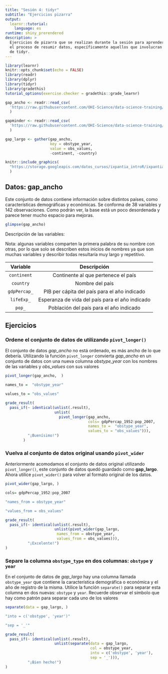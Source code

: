 ```yaml
---
title: "Sesión 4: tidyr"
subtitle: "Ejercicios pizarra"
output: 
  learnr::tutorial:
    language: es
runtime: shiny_prerendered
description: >
  Ejercicios de pizarra que se realizan durante la sesión para aprender sobre
  el proceso de resumir datos, específicamente aquellos que involucran el uso
  de tidyr.
---
```


<style type="text/css">
@import url("https://storage.googleapis.com/datos_cursos/ixpantia_introR/intro_r.css");
</style>

<style>
@import url('https://fonts.googleapis.com/css2?family=Roboto+Mono&family=Roboto+Slab&family=Source+Sans+Pro:wght@300;400&display=swap');

@import url('https://fonts.googleapis.com/css2?family=Lato&display=swap');
</style> 

```r
library(learnr)
knitr::opts_chunk$set(echo = FALSE)
library(readr)
library(dplyr)
library(tidyr)
library(gradethis)
tutorial_options(exercise.checker = gradethis::grade_learnr)

gap_ancho <- readr::read_csv(
  'https://raw.githubusercontent.com/OHI-Science/data-science-training/master/data/gapminder_wide.csv'
  )

gapminder <- readr::read_csv(
  'https://raw.githubusercontent.com/OHI-Science/data-science-training/master/data/gapminder.csv'
  )

gap_largo <- gather(gap_ancho, 
                    key = obstype_year,
                    value = obs_values,
                    -continent, -country)
```

```r
knitr::include_graphics(
  "https://storage.googleapis.com/datos_cursos/ixpantia_introR/ixpantia_logo.png"
  )   
```

## Datos: **gap_ancho**

Este conjunto de datos contiene información sobre distintos países, como
características demográficas y económicas. Se conforma de 38 variables y 142
observaciones. Como podrán ver, la base está un poco desordenada y parece tener
mucho espacio para mejoras. 

```r
glimpse(gap_ancho)
```
 
Descripción de las variables: 
 
Nota: algunas variables comparten la primera palabra de su nombre con otras, 
por lo que solo se describen estos inicios de nombres ya que son muchas 
variables y describir todas resultaría muy largo y repetitivo. 

| Variable | Descripción |
|:--------:|:-----------:|
| `continent` | Continente al que pertenece el país |
| `country` | Nombre del país |
| `gdpPercap_` | PIB per cápita del país para el año indicado | 
| `lifeExp_` | Esperanza de vida del país para el año indicado |
| `pop_` | Población del país para el año indicado |


## Ejercicios 

### Ordene el conjunto de datos de utilizando `pivot_longer()`

El conjunto de datos *gap_ancho* no está ordenado, es más ancho de lo que 
debería. Utilizando la función `pivot_longer` convierta *gap_ancho* en un 
conjunto de datos con una nueva columna *obstype_year* con los nombres de 
las variables y *obs_values* con sus valores 

```r
pivot_longer(gap_ancho,  )
```

```r
names_to =  "obstype_year"
```

```r
values_to = "obs_values"
```

```r
grade_result(
  pass_if(~ identical(unlist(.result), 
                      unlist(
                        pivot_longer(gap_ancho,
                                     cols= gdpPercap_1952:pop_2007, 
                                     names_to =  "obstype_year",
                                     values_to = "obs_values"))),
          "¡Buenísimo!")
        )
```

### Vuelva al conjunto de datos original usando `pivot_wider`

Anteriormente acomodamos el conjunto de datos original utilizando 
`pivot_longer()`, este conjunto de datos quedó guardado como **gap_largo**. 
Ahora utilice `pivot_wider()`  para volver al formato original de los datos.

```r
pivot_wider(gap_largo, )
```

```r
cols= gdpPercap_1952:pop_2007
```

```r
"names_from = obstype_year"
```

```r
"values_from = obs_values"
```

```r
grade_result(
  pass_if(~ identical(unlist(.result),
                      unlist(pivot_wider(gap_largo,  
                       names_from = obstype_year, 
                       values_from = obs_values))),
          "¡Excelente!")
)
```

### Separe la columna `obstype_type` en dos columnas: `obstype` y `year`

En el conjunto de datos de *gap_largo*  hay una columna llamada `obstype_year` 
que contiene la característica demográfica o económica y el año de registro de 
la misma. Utilice la función `separate()` para separar esta columna en dos
nuevas: `obstype` y `year`. Recuerde observar el símbolo que hay como patrón 
para separar cada uno de los valores

```r
separate(data = gap_largo, )
```

```r
"into = c('obstype', 'year')"
```

```r
"sep = '_'"
```

```r
grade_result(
  pass_if(~ identical(unlist(.result),
                      unlist(separate(data = gap_largo,
                                      col = obstype_year, 
                                      into = c('obstype', 'year'),
                                      sep = '_'))), 
          "¡Bien hecho!")
)
```

